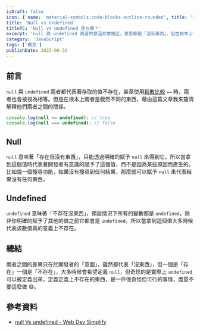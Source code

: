 ```yaml
---
isDraft: false
icon: { name: 'material-symbols:code-blocks-outline-rounded', title: '方框上有代碼的符號' }
title: 'Null vs Undefined'
titleTC: 'Null vs Undefined 差在哪？'
excerpt: 'null 與 undefined 兩者的意涵非常相近，意思都是「沒有東西」，但在根本上它們是截然不同的東西。'
category: 'JavaScript'
tags: ['概念']
publishDate: 2023-06-30
---
```


## 前言

`null` 與 `undefined` 兩者都代表著存取的值不存在，甚至使用[鬆散比較](/post/stop-using-loose-equality-in-javascript/) `==` 時，兩者也會被視為相等。但是在根本上兩者是截然不同的東西，藉由這篇文章我來釐清解釋他們兩者之間的關係。

```js
console.log(null == undefined); // true
console.log(null === undefined); // false
```

## Null

`null` 意味著「存在但沒有東西」，只能透過明確的賦予 `null` 來得到它。所以當拿到這個值時代表著開發者有意識的賦予了這個值，而不是因為某些原因而產生的。比如說一個搜尋功能，如果沒有搜尋到任何結果，那麼就可以賦予 `null` 來代表結果沒有任何東西。

## Undefined

`undefined` 意味著「不存在沒東西」，預設情況下所有的變數都是 `undefined`，除非你明確的賦予了其他的值之前它都會是 `undefined`。所以當拿到這個值大多時候代表該數值真的意義上不存在。

## 總結

兩者之間的差異只在於開發者的「意圖」，雖然都代表「沒東西」，但一個是「存在」一個是「不存在」，大多時候會希望定義 `null`，但奇怪的是實際上 `undefined` 可以被定義出來，定義定義上不存在的東西，是一件很奇怪但可行的事情，盡量不要這麼做 😅。

## 參考資料

- [null Vs undefined - Web Dev Simplify](https://blog.webdevsimplified.com/2021-01/null-vs-undefined/)
